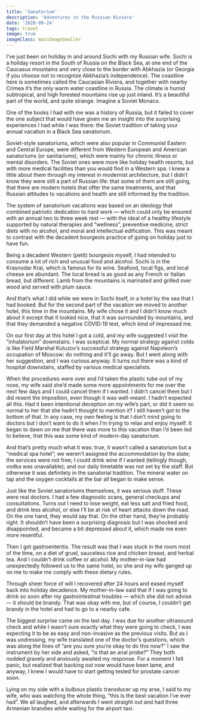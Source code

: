 ```yaml
---
title: 'Sanatorium'
description: 'Adventures in the Russian Riviera'
date: '2020-09-24'
tags: travel
image: true
imageClass: mainImageSmaller 
---
```

I’ve just been on holiday in and around Sochi with my Russian wife. Sochi is a holiday resort in the South of Russia on the Black Sea, at one end of the Caucasus mountains and very close to the border with Abkhazia (or Georgia if you choose not to recognize Abkhazia’s independence). The coastline here is sometimes called the Caucasian Riviera, and together with nearby Crimea it’s the only warm water coastline in Russia. The climate is humid subtropical, and high forested mountains rise up just inland. It’s a beautiful part of the world, and quite strange. Imagine a Soviet Monaco.

One of the books I had with me was a history of Russia, but it failed to cover the one subject that would have given me an insight into the surprising experiences I had while I was there: the Soviet tradition of taking your annual vacation in a Black Sea sanatorium.

Soviet-style sanatoriums, which were also popular in Communist Eastern and Central Europe, were different from Western European and American sanatoriums (or sanitariums), which were mainly for chronic illness or mental disorders. The Soviet ones were more like holiday health resorts, but with more medical facilities than you would find in a Western spa. I knew a little about them through my interest in modernist architecture, but I didn’t know they were still a part of Russian life: that some of them are still going, that there are modern hotels that offer the same treatments, and that Russian attitudes to vacations and health are still informed by the tradition.

The system of sanatorium vacations was based on an ideology that combined patriotic dedication to hard work — which could only be ensured with an annual two to three week rest — with the ideal of a healthy lifestyle supported by natural therapies and “wellness”, preventive medicine, strict diets with no alcohol, and moral and intellectual edification. This was meant to contrast with the decadent bourgeois practice of going on holiday just to have fun.

Being a decadent Western (petit) bourgeois myself, I had intended to consume a lot of rich and unusual food and alcohol. Sochi is in the Krasnodar Krai, which is famous for its wine. Seafood, local figs, and local cheese are abundant. The local bread is as good as any French or Italian bread, but different. Lamb from the mountains is marinated and grilled over wood and served with plum sauce.

And that’s what I did while we were in Sochi itself, in a hotel by the sea that I had booked. But for the second part of the vacation we moved to another hotel, this time in the mountains. My wife chose it and I didn’t know much about it except that it looked nice, that it was surrounded by mountains, and that they demanded a negative COVID‑19 test, which kind of impressed me.

On our first day at this hotel I got a cold, and my wife suggested I visit the “inhalatorium” downstairs. I was sceptical. My normal strategy against colds is like Field Marshal Kutuzov’s successful strategy against Napoleon’s occupation of Moscow: do nothing and it’ll go away. But I went along with her suggestion, and I was curious anyway. It turns out there was a kind of hospital downstairs, staffed by various medical specialists.

When the procedures were over and I’d taken the plastic tube out of my nose, my wife said she’d made some more appointments for me over the next few days and I could cancel them if I wanted. I didn’t cancel them but I did resent the imposition, even though it was well-meant. I hadn’t expected all this. Had it been intentional deception on my wife’s part, or did it seem so normal to her that she hadn’t thought to mention it? I still haven’t got to the bottom of that. In any case, my own feeling is that I don’t mind going to doctors but I don’t want to do it when I’m trying to relax and enjoy myself. It began to dawn on me that there was more to this vacation than I’d been led to believe, that this was some kind of modern-day sanatorium.

And that’s pretty much what it was: true, it wasn’t called a sanatorium but a “medical spa hotel”; we weren’t assigned the accommodation by the state; the services were not free; I could drink wine if I wanted (tellingly though, vodka was unavailable); and our daily timetable was not set by the staff. But otherwise it was definitely in the sanatorial tradition. The mineral water on tap and the oxygen cocktails at the bar all began to make sense.

Just like the Soviet sanatoriums themselves, it was serious stuff. These were real doctors. I had a few diagnostic scans, general checkups and consultations. Turns out I need to lose weight, eat less salt and fried food, and drink less alcohol, or else I’ll be at risk of heart attacks down the road. On the one hand, they would say that. On the other hand, they’re probably right. It shouldn’t have been a surprising diagnosis but I was shocked and disappointed, and became a bit depressed about it, which made me even more resentful.

Then I got gastroenteritis. The result was that I was stuck in the room most of the time, on a diet of gruel, sauceless rice and chicken breast, and herbal tea. And I couldn’t drink coffee or alcohol. My mother-in-law had unexpectedly followed us to the same hotel, so she and my wife ganged up on me to make me comply with these dietary rules.

Through sheer force of will I recovered after 24 hours and eased myself back into holiday decadence. My mother-in-law said that if I was going to drink so soon after my gastrointestinal troubles — which she did not advise — it should be brandy. That was okay with me, but of course, I couldn’t get brandy in the hotel and had to go to a nearby cafe.

The biggest surprise came on the last day. I was due for another ultrasound check and while I wasn’t sure exactly what they were going to check, I was expecting it to be as easy and non-invasive as the previous visits. But as I was undressing, my wife translated one of the doctor’s questions, which was along the lines of “are you sure you’re okay to do this now?” I saw the instrument by her side and asked, “is that an anal probe?” They both nodded gravely and anxiously awaited my response. For a moment I felt panic, but realized that backing out now would have been lame, and anyway, I knew I would have to start getting tested for prostate cancer soon.

Lying on my side with a bulbous plastic transducer up my arse, I said to my wife, who was watching the whole thing, “this is the best vacation I’ve ever had”. We all laughed, and afterwards I went straight out and had three Armenian brandies while waiting for the airport taxi.

